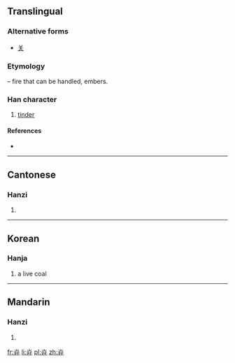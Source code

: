 {{also|关}}
==Translingual==
===Alternative forms===
* [[关]] {{qualifier|in complex characters such as [[朕]]}}

===Etymology===
{{Han compound|火|t1=fire|廾|t2=hands|ls=ic}} – fire that can be handled, embers.

===Han character===
{{Han char|rn=86|rad=火|as=03|sn=7|four=|canj=火廿 (FT)|ids=⿱[[火]][[廾]]}}

# [[tinder]]

====References====
* {{Han ref|kx=0666.110|dkj=18871|hdz=32189.080|uh=7077|ud=28791}}

----

==Cantonese==

===Hanzi===
{{yue-hanzi|jyut=[[zyun6]]|y=jyun6}}

# {{defn|lang=yue|sort=火03}}

----

==Korean==

===Hanja===
{{ko-hanja|hangeul=선|eumhun=|rv=seon|mr=sŏn|y=sen}}

# a live coal

----

==Mandarin==

===Hanzi===
{{cmn-hanzi|pin=[[zhuàn]] ([[zhuan4]])|wg=chuan<sup>4</sup>}}

# {{defn|lang=cmn|sort=火03}}

[[fr:灷]]
[[li:灷]]
[[pl:灷]]
[[zh:灷]]